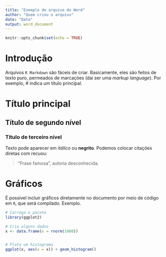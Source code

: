 ```yaml
---
title: "Exemplo de arquivo do Word"
author: "Quem criou o arquivo"
date: "Data"
output: word_document
---
```


```r
knitr::opts_chunk$set(echo = TRUE)
```

# Introdução

Arquivos `R Markdown` são fáceis de criar. Basicamente, eles são feitos de texto puro, permeados de marcações (daí ser uma *markup language*). Por exemplo, # indica um título principal.

# Título principal

## Título de segundo nível

### Título de terceiro nível

Texto pode aparecer em *itálico* ou **negrito**. Podemos colocar citações diretas com recuou:

> "Frase famosa", autoria desconhecida.


# Gráficos

É possível incluir gráficos diretamente no documento por meio de código em `R`, que será compilado. Exemplo.

```r
# Carrega o pacote
library(ggplot2)

# Cria alguns dados
x <- data.frame(x = rnorm(1000))


# Plota um histograma
ggplot(x, aes(x = x)) + geom_histogram()

```

